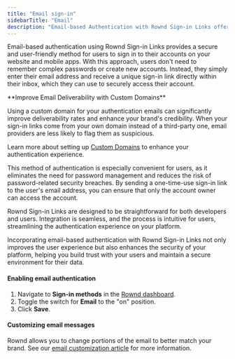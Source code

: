 ```yaml
---
title: "Email sign-in"
sidebarTitle: "Email"
description: "Email-based Authentication with Rownd Sign-in Links offers a secure and user-friendly way for users to access their accounts on your website and mobile apps."
---
```


Email-based authentication using Rownd Sign-in Links provides a secure and user-friendly method for users to sign in to their accounts on your website and mobile apps. With this approach, users don't need to remember complex passwords or create new accounts. Instead, they simply enter their email address and receive a unique sign-in link directly within their inbox, which they can use to securely access their account.

<Note>
**Improve Email Deliverability with Custom Domains**

Using a custom domain for your authentication emails can significantly improve deliverability rates and enhance your brand's credibility. When your sign-in links come from your own domain instead of a third-party one, email providers are less likely to flag them as suspicious.

Learn more about setting up [Custom Domains](/configuration/custom-domains/overview) to enhance your authentication experience.
</Note>

This method of authentication is especially convenient for users, as it eliminates the need for password management and reduces the risk of password-related security breaches. By sending a one-time-use sign-in link to the user's email address, you can ensure that only the account owner can access the account.

Rownd Sign-in Links are designed to be straightforward for both developers and users. Integration is seamless, and the process is intuitive for users, streamlining the authentication experience on your platform.

Incorporating email-based authentication with Rownd Sign-in Links not only improves the user experience but also enhances the security of your platform, helping you build trust with your users and maintain a secure environment for their data.

#### Enabling email authentication

1. Navigate to **Sign-in methods** in the [Rownd dashboard](https://app.rownd.io).
2. Toggle the switch for **Email** to the "on" position.
3. Click **Save**.

#### Customizing email messages

Rownd allows you to change portions of the email to better match your brand. See our [email customization article](/configuration/customizations/email-customization) for more information.